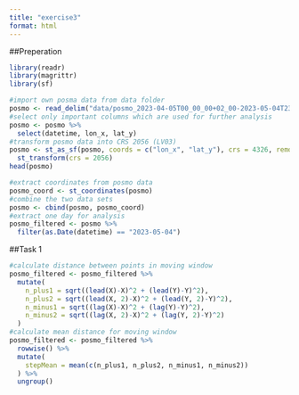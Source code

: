 ```yaml
---
title: "exercise3"
format: html
---
```


##Preperation
```r
library(readr)
library(magrittr)
library(sf)
```

```r
#import own posma data from data folder
posmo <- read_delim("data/posmo_2023-04-05T00_00_00+02_00-2023-05-04T23_59_59+02_00.csv")
#select only important columns which are used for further analysis
posmo <- posmo %>%
  select(datetime, lon_x, lat_y)
#transform posmo data into CRS 2056 (LV03)
posmo <- st_as_sf(posmo, coords = c("lon_x", "lat_y"), crs = 4326, remove = FALSE, na.fail = FALSE) %>%
  st_transform(crs = 2056)
head(posmo)
```

```r
#extract coordinates from posmo data
posmo_coord <- st_coordinates(posmo)
#combine the two data sets
posmo <- cbind(posmo, posmo_coord)
#extract one day for analysis
posmo_filtered <- posmo %>%
  filter(as.Date(datetime) == "2023-05-04")
```

##Task 1
```r
#calculate distance between points in moving window
posmo_filtered <- posmo_filtered %>%
  mutate(
    n_plus1 = sqrt((lead(X)-X)^2 + (lead(Y)-Y)^2),
    n_plus2 = sqrt((lead(X, 2)-X)^2 + (lead(Y, 2)-Y)^2),
    n_minus1 = sqrt((lag(X)-X)^2 + (lag(Y)-Y)^2),
    n_minus2 = sqrt((lag(X, 2)-X)^2 + (lag(Y, 2)-Y)^2)
  )
#calculate mean distance for moving window
posmo_filtered <- posmo_filtered %>%
  rowwise() %>%
  mutate(
    stepMean = mean(c(n_plus1, n_plus2, n_minus1, n_minus2))
  ) %>%
  ungroup()
```
